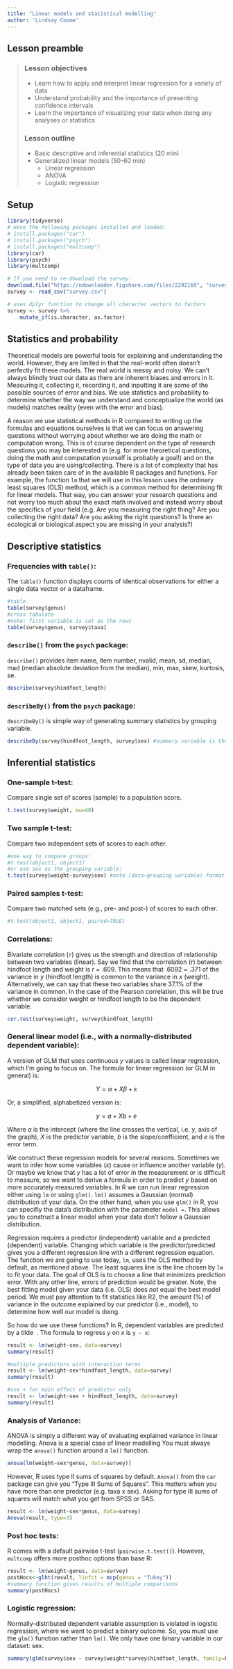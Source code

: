 ```yaml
---
title: "Linear models and statistical modelling"
author: 'Lindsay Coome'
---
```

## Lesson preamble

> ### Lesson objectives
> 
> - Learn how to apply and interpret linear regression for a variety of data
> - Understand probability and the importance of presenting confidence intervals
> - Learn the importance of visualizing your data when doing any analyses or
> statistics
> 
> ### Lesson outline
> 
> - Basic descriptive and inferential statistics (20 min)
> - Generalized linear models (50-60 min)
>     - Linear regression
>     - ANOVA
>     - Logistic regression
>

## Setup
```r
library(tidyverse)
# Have the following packages installed and loaded:
# install.packages("car")
# install.packages("psych")
# install.packages("multcomp")
library(car)
library(psych)
library(multcomp)

# If you need to re-download the survey:
download.file("https://ndownloader.figshare.com/files/2292169", "survey.csv") 
survey <- read_csv("survey.csv")

# uses dplyr function to change all character vectors to factors
survey <- survey %>% 
    mutate_if(is.character, as.factor) 
```

## Statistics and probability
Theoretical models are powerful tools for explaining and understanding the world.
However, they are limited in that the real-world often doesn't perfectly fit
these models. The real world is messy and noisy. We can't always blindly trust our data
as there are inherent biases and errors in it. Measuring it, collecting it,
recording it, and inputting it are some of the possible sources of error and
bias.  We use statistics and probability to determine whether the way we
understand and conceptualize the world (as models) matches reality (even with
the error and bias).

A reason we use statistical methods in R compared to writing up the formulas and
equations ourselves is that we can focus on answering questions without worrying
about whether we are doing the math or computation wrong. This is of course
dependent on the type of research questions you may be interested in (e.g. for
more theoretical questions, doing the math and computation yourself is probably
a goal!) and on the type of data you are using/collecting. There is a lot of
complexity that has already been taken care of in the available R packages and
functions. For example, the function `lm` that we will use in this lesson uses the ordinary least squares (OLS) method, which is a common method for determining fit for linear models. That way, you can answer your research questions and not worry too much about the exact math involved and instead worry about the specifics of your field (e.g. Are you measuring the right thing? Are you collecting the right data? Are you asking the right questions? Is there an ecological or biological aspect you are missing in your analysis?)

## Descriptive statistics
### Frequencies with ``table()``:
The ``table()`` function displays counts of identical observations for either a single data vector or a dataframe.
```r
#table
table(survey$genus)
#cross tabulate
#note: first variable is set as the rows
table(survey$genus, survey$taxa)
```

### ``describe()`` from the ``psych`` package:
``describe()`` provides item name, item number, nvalid, mean, sd, median, mad (median absolute deviation from the median), min, max, skew, kurtosis, se.
```r
describe(survey$hindfoot_length)
```

### ``describeBy()`` from the ``psych`` package:
``describeBy()`` is simple way of generating summary statistics by grouping variable.

```r
describeBy(survey$hindfoot_length, survey$sex) #summary variable is the first argument, grouping variable is the second argument
```

## Inferential statistics
### One-sample t-test:
Compare single set of scores (sample) to a population score.
```r
t.test(survey$weight, mu=40)
```

### Two sample t-test:
Compare two independent sets of scores to each other.
```r
#one way to compare groups:
#t.test(object1, object1)
#or use sex as the grouping variable:
t.test(survey$weight~survey$sex) #note (data~grouping variable) format
```

### Paired samples t-test:
Compare two matched sets (e.g., pre- and post-) of scores to each other.
```r
#t.test(object1, object1, paired=TRUE)
```

### Correlations:
Bivariate correlation (``r``) gives us the strength and direction of relationship between two variables (linear). Say we find that the correlation ($r$) between hindfoot length and weight is $r$ = .609. This means that .6092 = .371 of the variance in $y$ (hindfoot length) is common to the variance in $x$ (weight). Alternatively, we can say that these two variables share 37.1% of the variance in common. In the case of the Pearson correlation, this will be true whether we consider weight or hindfoot length to be the dependent variable. 
```r
cor.test(survey$weight, survey$hindfoot_length)
```

### General linear model (i.e., with a normally-distributed dependent variable):
A version of GLM that uses continuous $y$ values is called linear regression, which I'm going to focus on. The formula for linear regression (or GLM in general) is:

$$ Y = \alpha + X\beta + \varepsilon $$

Or, a simplified, alphabetized version is:

$$ y = a + Xb + e $$

Where $a$ is the intercept (where the line crosses the vertical, i.e. y, axis of the graph), $X$ is the predictor variable, $b$ is the slope/coefficient, and $e$ is the error term.

We construct these regression models for several reasons. Sometimes we want to infer how some variables ($x$) cause or influence another variable ($y$). Or maybe we know that $y$ has a lot of error in the measurement or is difficult to measure, so we want to derive a formula in order to predict $y$ based on more accurately measured variables. In R we can run linear regression either
using `lm` or using `glm()`. `lm()` assumes a Gaussian (normal) distribution of your data. On the other hand, when you use ``glm()`` in R, you can specifiy the data's distribution with the parameter ``model =``. This allows you to construct a linear model when your data don't follow a Gaussian distribution.

Regression requires a predictor (independent) variable and a predicted (dependent) variable. Changing which variable is the predictor/predicted gives you a different regression line with a different regression equation. The function we are going to use today, ``lm``, uses the OLS method by default, as mentioned above. The least squares line is the line chosen by ``lm`` to fit your data. The goal of OLS is to choose a line that minimizes prediction error. With any other line, errors of prediction would be greater. Note, the best fitting model given your data (i.e. OLS) does 
*not* equal the best model period. We must pay attention to fit statistics like R2, the amount (%) of variance in the outcome explained by our predictor (i.e., model), to determine how well our model is doing.

So how do we use these functions? In R, dependent variables are predicted by a tilde $~$.
The formula to regress $y$ on $x$ is ``y ~ x``:
```r
result <- lm(weight~sex, data=survey)
summary(result)
```

```r
#multiple predictors with interaction terms
result <- lm(weight~sex*hindfoot_length, data=survey)
summary(result)
```

```r
#use + for main effect of predictor only
result <- lm(weight~sex + hindfoot_length, data=survey)
summary(result)
```

### Analysis of Variance:
ANOVA is simply a different way of evaluating explained variance in linear modelling. Anova is a special case of linear modelling You must always wrap the ``anova()`` function around a ``lm()`` function.
```r
anova(lm(weight~sex*genus, data=survey))
```

However, R uses type II sums of squares by default. ``Anova()`` from the ``car`` package can give you “Type III Sums of Squares”. This matters when you have more than one predictor (e.g. taxa x sex). Asking for type III sums of squares will match what you get from SPSS or SAS.
```r
result <- lm(weight~sex*genus, data=survey)
Anova(result, type=3)
```

### Post hoc tests:
R comes with a default pairwise t-test (``pairwise.t.test()``). However, ``multcomp`` offers more posthoc options than base R:
```r
result <- lm(weight~genus, data=survey)
postHocs<-glht(result, linfct = mcp(genus = "Tukey"))
#summary function gives results of multiple comparisons
summary(postHocs)
```

### Logistic regression:
Normally-distributed dependent variable assumption is violated in logistic regression, where we want to predict a binary outcome. So, you must use the ``glm()`` function rather than ``lm()``. We only have one binary variable in our dataset: sex.
```r
summary(glm(survey$sex ~ survey$weight*survey$hindfoot_length, family=binomial))
```

